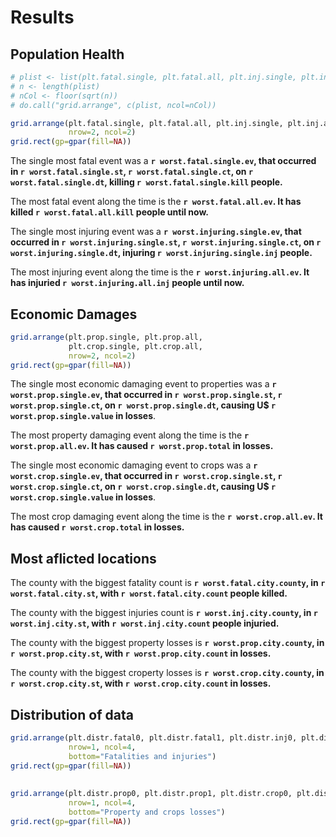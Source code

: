 # Results

## Population Health


```r

# plist <- list(plt.fatal.single, plt.fatal.all, plt.inj.single, plt.inj.all)
# n <- length(plist)
# nCol <- floor(sqrt(n))
# do.call("grid.arrange", c(plist, ncol=nCol))

grid.arrange(plt.fatal.single, plt.fatal.all, plt.inj.single, plt.inj.all, 
             nrow=2, ncol=2)
grid.rect(gp=gpar(fill=NA))
```



The single most fatal event was a **`r worst.fatal.single.ev`, that occurred in `r worst.fatal.single.st`, `r worst.fatal.single.ct`, on `r worst.fatal.single.dt`, killing `r worst.fatal.single.kill` people.**


The most fatal event along the time is the **`r worst.fatal.all.ev`. It has killed `r worst.fatal.all.kill` people until now.**


The single most injuring event was a **`r worst.injuring.single.ev`, that occurred in `r worst.injuring.single.st`, `r worst.injuring.single.ct`, on `r worst.injuring.single.dt`, injuring `r worst.injuring.single.inj` people.**

The most injuring event along the time is the **`r worst.injuring.all.ev`. It has injuried `r worst.injuring.all.inj` people until now.**

## Economic Damages


```r
grid.arrange(plt.prop.single, plt.prop.all,
             plt.crop.single, plt.crop.all,
             nrow=2, ncol=2)
grid.rect(gp=gpar(fill=NA))
```


The single most economic damaging  event to properties was a **`r worst.prop.single.ev`, that occurred in `r worst.prop.single.st`, `r worst.prop.single.ct`, on `r worst.prop.single.dt`, causing U$ `r worst.prop.single.value` in losses**.


The most property damaging event along the time is the **`r worst.prop.all.ev`. It has caused `r worst.prop.total` in losses.**


The single most economic damaging  event to crops was a **`r worst.crop.single.ev`, that occurred in `r worst.crop.single.st`, `r worst.crop.single.ct`, on `r worst.crop.single.dt`, causing U$ `r worst.crop.single.value` in losses**.


The most crop damaging event along the time is the **`r worst.crop.all.ev`. It has caused `r worst.crop.total` in losses.**


## Most aflicted locations

The county with the biggest fatality count is **`r worst.fatal.city.county`, in  `r worst.fatal.city.st`, with `r worst.fatal.city.count` people killed.**


The county with the biggest injuries count is **`r worst.inj.city.county`, in  `r worst.inj.city.st`, with `r worst.inj.city.count` people injuried.**

The county with the biggest property losses is **`r worst.prop.city.county`, in  `r worst.prop.city.st`, with `r worst.prop.city.count` in losses.**

The county with the biggest croperty losses is **`r worst.crop.city.county`, in  `r worst.crop.city.st`, with `r worst.crop.city.count` in losses.**


## Distribution of data

```r
grid.arrange(plt.distr.fatal0, plt.distr.fatal1, plt.distr.inj0, plt.distr.inj1, 
             nrow=1, ncol=4, 
             bottom="Fatalities and injuries")
grid.rect(gp=gpar(fill=NA))             
             
             
grid.arrange(plt.distr.prop0, plt.distr.prop1, plt.distr.crop0, plt.distr.crop1, 
             nrow=1, ncol=4, 
             bottom="Property and crops losses")
grid.rect(gp=gpar(fill=NA))   
```

